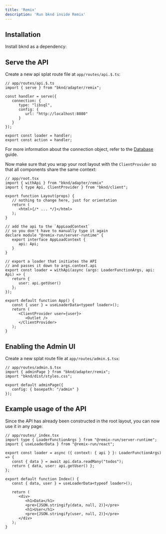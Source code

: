 ```yaml
---
title: 'Remix'
description: 'Run bknd inside Remix'
---
```


## Installation
Install bknd as a dependency:
<InstallBknd />

## Serve the API
Create a new api splat route file at `app/routes/api.$.ts`:
``` tsx
// app/routes/api.$.ts
import { serve } from "bknd/adapter/remix";

const handler = serve({
   connection: {
      type: "libsql",
      config: {
         url: "http://localhost:8080"
      }
   }
});

export const loader = handler;
export const action = handler;
```
For more information about the connection object, refer to the [Database](/usage/database) guide.

Now make sure that you wrap your root layout with the `ClientProvider` so that all components
share the same context:
```tsx
// app/root.tsx
import { withApi } from "bknd/adapter/remix"
import { type Api, ClientProvider } from "bknd/client";

export function Layout(props) {
   // nothing to change here, just for orientation
   return (
      <html>{/* ... */}</html>
   );
}

// add the api to the `AppLoadContext`
// so you don't have to manually type it again
declare module "@remix-run/server-runtime" {
   export interface AppLoadContext {
      api: Api;
   }
}

// export a loader that initiates the API
// and passes it down to args.context.api
export const loader = withApi(async (args: LoaderFunctionArgs, api: Api) => {
   return {
      user: api.getUser()
   };
});

export default function App() {
   const { user } = useLoaderData<typeof loader>();
   return (
      <ClientProvider user={user}>
         <Outlet />
      </ClientProvider>
   );
}
```

## Enabling the Admin UI
Create a new splat route file at `app/routes/admin.$.tsx`:
```tsx
// app/routes/admin.$.tsx
import { adminPage } from "bknd/adapter/remix";
import "bknd/dist/styles.css";

export default adminPage({
   config: { basepath: "/admin" }
});
```

## Example usage of the API
Since the API has already been constructed in the root layout, you can now use it in any page:
```tsx
// app/routes/_index.tsx
import type { LoaderFunctionArgs } from "@remix-run/server-runtime";
import { useLoaderData } from "@remix-run/react";

export const loader = async ({ context: { api } }: LoaderFunctionArgs) => {
   const { data } = await api.data.readMany("todos");
   return { data, user: api.getUser() };
};

export default function Index() {
   const { data, user } = useLoaderData<typeof loader>();

   return (
      <div>
         <h1>Data</h1>
         <pre>{JSON.stringify(data, null, 2)}</pre>
         <h1>User</h1>
         <pre>{JSON.stringify(user, null, 2)}</pre>
      </div>
   );
}
```